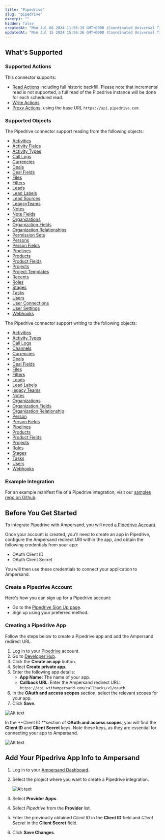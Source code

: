 ```yaml
---
title: "Pipedrive"
slug: "pipedrive"
excerpt: ""
hidden: false
createdAt: "Mon Jul 08 2024 11:56:19 GMT+0000 (Coordinated Universal Time)"
updatedAt: "Mon Jul 15 2024 15:56:36 GMT+0000 (Coordinated Universal Time)"
---
```


## What's Supported

### Supported Actions

This connector supports:

- [Read Actions](/define-integrations/read-actions) including full historic backfill. Please note that incremental read is not supported, a full read of the Pipedrive instance will be done for each scheduled read.
- [Write Actions](/define-integrations/write-actions)
- [Proxy Actions](/define-integrations/proxy-actions), using the base URL `https://api.pipedrive.com`.

### Supported Objects

The Pipedrive connector support reading from the following objects:

- [Activities](https://developers.pipedrive.com/docs/api/v1/Activities#getActivities)
- [Activity Fields](https://developers.pipedrive.com/docs/api/v1/ActivityFields#getActivityFields)
- [Activity Types](https://developers.pipedrive.com/docs/api/v1/ActivityTypes#getActivityTypes)
- [Call Logs](https://developers.pipedrive.com/docs/api/v1/CallLogs#getUserCallLogs)
- [Currencies](https://developers.pipedrive.com/docs/api/v1/Currencies#getCurrencies)
- [Deals](https://developers.pipedrive.com/docs/api/v1/Deals#getDeals)
- [Deal Fields](https://developers.pipedrive.com/docs/api/v1/DealFields#getDealFields)
- [Files](https://developers.pipedrive.com/docs/api/v1/Files#getFiles)
- [Filters](https://developers.pipedrive.com/docs/api/v1/Filters#getFilters)
- [Leads](https://developers.pipedrive.com/docs/api/v1/Leads#getLeads)
- [Lead Labels](https://developers.pipedrive.com/docs/api/v1/LeadLabels#getLeadLabels)
- [Lead Sources](https://developers.pipedrive.com/docs/api/v1/LeadSources#getLeadSources)
- [LeagcyTeams](https://developers.pipedrive.com/docs/api/v1/LegacyTeams#getTeams)
- [Notes](https://developers.pipedrive.com/docs/api/v1/Notes#getNotes)
- [Note Fields](https://developers.pipedrive.com/docs/api/v1/NoteFields#getNoteFields)
- [Organizations](https://developers.pipedrive.com/docs/api/v1/Organizations#getOrganizations)
- [Organization Fields](https://developers.pipedrive.com/docs/api/v1/OrganizationFields)
- [Organization Relationships](https://developers.pipedrive.com/docs/api/v1/OrganizationRelationships#getOrganizationRelationships)
- [Permission Sets](https://developers.pipedrive.com/docs/api/v1/PermissionSets#getPermissionSets)
- [Persons](https://developers.pipedrive.com/docs/api/v1/Persons#getPersons)
- [Person Fields](https://developers.pipedrive.com/docs/api/v1/PersonFields#getPersonFields)
- [Pipelines](https://developers.pipedrive.com/docs/api/v1/Pipelines#getPipeline)
- [Products](https://developers.pipedrive.com/docs/api/v1/Products#getProducts)
- [Product Fields](https://developers.pipedrive.com/docs/api/v1/ProductFields#getProductFields)
- [Projects](https://developers.pipedrive.com/docs/api/v1/Projects#getProjects)
- [Project Templates](https://developers.pipedrive.com/docs/api/v1/ProjectTemplates#getProjectTemplates)
- [Recents](https://developers.pipedrive.com/docs/api/v1/Recents#getRecents)
- [Roles](https://developers.pipedrive.com/docs/api/v1/Roles#getRoles)
- [Stages](https://developers.pipedrive.com/docs/api/v1/Stages#getStages)
- [Tasks](https://developers.pipedrive.com/docs/api/v1/Tasks#getTasks)
- [Users](https://developers.pipedrive.com/docs/api/v1/Users#getUsers)
- [User Connections](https://developers.pipedrive.com/docs/api/v1/UserConnections#getUserConnections)
- [User Settings](https://developers.pipedrive.com/docs/api/v1/UserSettings#getUserSettings)
- [Webhooks](https://developers.pipedrive.com/docs/api/v1/Webhooks#getWebhooks)

The Pipedrive connector support writing to the following objects:

- [Activities](https://developers.pipedrive.com/docs/api/v1/Activities#addActivity)
- [Activity Types](https://developers.pipedrive.com/docs/api/v1/ActivityTypes#addActivityType)
- [Call Logs](https://developers.pipedrive.com/docs/api/v1/CallLogs#addCallLog)
- [Channels](https://developers.pipedrive.com/docs/api/v1/Channels#addChannel)
- [Currencies](https://developers.pipedrive.com/docs/api/v1/Currencies)
- [Deals](https://developers.pipedrive.com/docs/api/v1/Deals#getDeals)
- [Deal Fields](https://developers.pipedrive.com/docs/api/v1/DealFields#addDealField)
- [Files](https://developers.pipedrive.com/docs/api/v1/Files#addFile)
- [Filters](https://developers.pipedrive.com/docs/api/v1/Filters#addFilter)
- [Leads](https://developers.pipedrive.com/docs/api/v1/Leads#addLead)
- [Lead Labels](https://developers.pipedrive.com/docs/api/v1/LeadLabels#addLeadLabel)
- [legacy Teams](https://developers.pipedrive.com/docs/api/v1/LegacyTeams#addTeam)
- [Notes](https://developers.pipedrive.com/docs/api/v1/Notes#addNote)
- [Organizations](https://developers.pipedrive.com/docs/api/v1/Organizations#addOrganization)
- [Organization Fields](https://developers.pipedrive.com/docs/api/v1/OrganizationFields#addOrganizationField)
- [Organization Relationship](https://developers.pipedrive.com/docs/api/v1/OrganizationRelationships#addOrganizationRelationship)
- [Person](https://developers.pipedrive.com/docs/api/v1/Persons#addPerson)
- [Person Fields](https://developers.pipedrive.com/docs/api/v1/PersonFields#addPersonField)
- [Pipelines](https://developers.pipedrive.com/docs/api/v1/Pipelines#addPipeline)
- [Products](https://developers.pipedrive.com/docs/api/v1/Products#addProduct)
- [Product Fields](https://developers.pipedrive.com/docs/api/v1/ProductFields#addProductField)
- [Projects](https://developers.pipedrive.com/docs/api/v1/Projects#addProject)
- [Roles](https://developers.pipedrive.com/docs/api/v1/Roles#addRole)
- [Stages](https://developers.pipedrive.com/docs/api/v1/Stages#addStage)
- [Tasks](https://developers.pipedrive.com/docs/api/v1/Tasks#addTask)
- [Users](https://developers.pipedrive.com/docs/api/v1/Users#addUser)
- [Webhooks](https://developers.pipedrive.com/docs/api/v1/Webhooks#addWebhook)

### Example Integration

For an example manifest file of a Pipedrive integration, visit our [samples repo on Github](https://github.com/amp-labs/samples/blob/main/pipedrive/amp.yaml).

## Before You Get Started

To integrate Pipedrive with Ampersand, you will need [a Pipedrive Account](https://www.pipedrive.com/signup).

Once your account is created, you'll need to create an app in Pipedrive, configure the Ampersand redirect URI within the app, and obtain the following credentials from your app:

- OAuth Client ID
- OAuth Client Secret

You will then use these credentials to connect your application to Ampersand.

### Create a Pipedrive Account

Here's how you can sign up for a Pipedrive account:

- Go to the [Pipedrive Sign Up page](https://www.pipedrive.com/signup).
- Sign up using your preferred method.

### Creating a Pipedrive App

Follow the steps below to create a Pipedrive app and add the Ampersand redirect URL.

1. Log in to your [Pipedrive](https://app.pipedrive.com/login) account.
2. Go to [Developer Hub](https://marketplace.pipedrive.com/app/manage).
3. Click the **Create an app** button.
4. Select **Create private app**.
5. Enter the following app details:
   - **App Name**: The name of your app.
   - **Callback URL**: Enter the Ampersand redirect URL: `https://api.withampersand.com/callbacks/v1/oauth`.
6. In the **OAuth and access scopes** section, select the relevant scopes for your app.
7. Click **Save**.

![Alt text](/images/provider-guides/8f40494-pipeline1.gif)

In the **Client ID **section of **OAuth and access scopes**, you will find the **Client ID** and **Client Secret** keys. Note these keys, as they are essential for connecting your app to Ampersand.

![Alt text](/images/provider-guides/2799bb2-Screenshot_2024-07-08_at_21.14.56.png)

## Add Your Pipedrive App Info to Ampersand

1. Log in to your [Ampersand Dashboard](https://dashboard.withampersand.com).

2. Select the project where you want to create a Pipedrive integration.

   ![Alt text](/images/provider-guides/dd47b7a-Ampersand.png)

3. Select **Provider Apps**.

4. Select _Pipedrive_ from the **Provider** list.

5. Enter the previously obtained _Client ID_ in the **Client ID** field and _Client Secret_ in the **Client Secret** field.

6. Click **Save Changes**.
